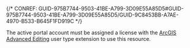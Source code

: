 

{/* CONREF: GUID-975B7744-9503-41BE-A799-3D09E55A85D5#GUID-975B7744-9503-41BE-A799-3D09E55A85D5/GUID-9C8453BB-A7AE-4970-B533-B645F1FD919C  */}

The active portal account must be assigned a license with the [ArcGIS Advanced Editing](https://enterprise.arcgis.com/en/portal/latest/administer/windows/license-user-type-extensions.htm#ESRI_SECTION1_B75DA80066744473AD5DD1312734654A) user type extension to use this resource.
